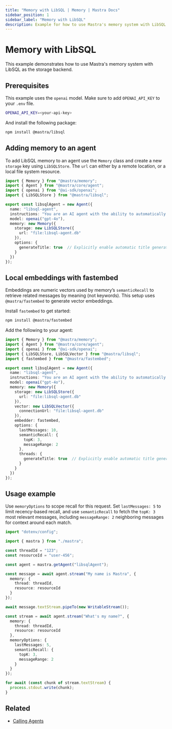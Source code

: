 ```yaml
---
title: "Memory with LibSQL | Memory | Mastra Docs"
sidebar_position: 1
sidebar_label: "Memory with LibSQL"
description: Example for how to use Mastra's memory system with LibSQL storage and vector database backend.
---
```


# Memory with LibSQL

This example demonstrates how to use Mastra's memory system with LibSQL as the storage backend.

## Prerequisites

This example uses the `openai` model. Make sure to add `OPENAI_API_KEY` to your `.env` file.

```bash title=".env" copy
OPENAI_API_KEY=<your-api-key>
```

And install the following package:

```bash copy
npm install @mastra/libsql
```

## Adding memory to an agent

To add LibSQL memory to an agent use the `Memory` class and create a new `storage` key using `LibSQLStore`. The `url` can either by a remote location, or a local file system resource.

```typescript title="src/mastra/agents/example-libsql-agent.ts" showLineNumbers copy
import { Memory } from "@mastra/memory";
import { Agent } from "@mastra/core/agent";
import { openai } from "@ai-sdk/openai";
import { LibSQLStore } from "@mastra/libsql";

export const libsqlAgent = new Agent({
  name: "libsql-agent",
  instructions: "You are an AI agent with the ability to automatically recall memories from previous interactions.",
  model: openai("gpt-4o"),
  memory: new Memory({
    storage: new LibSQLStore({
      url: "file:libsql-agent.db"
    }),
    options: {
      generateTitle: true  // Explicitly enable automatic title generation
    }
  })
});
```

## Local embeddings with fastembed

Embeddings are numeric vectors used by memory’s `semanticRecall` to retrieve related messages by meaning (not keywords). This setup uses `@mastra/fastembed` to generate vector embeddings.

Install `fastembed` to get started:

```bash copy
npm install @mastra/fastembed
```

Add the following to your agent:

```typescript title="src/mastra/agents/example-libsql-agent.ts" showLineNumbers copy
import { Memory } from "@mastra/memory";
import { Agent } from "@mastra/core/agent";
import { openai } from "@ai-sdk/openai";
import { LibSQLStore, LibSQLVector } from "@mastra/libsql";
import { fastembed } from "@mastra/fastembed";

export const libsqlAgent = new Agent({
  name: "libsql-agent",
  instructions: "You are an AI agent with the ability to automatically recall memories from previous interactions.",
  model: openai("gpt-4o"),
  memory: new Memory({
    storage: new LibSQLStore({
      url: "file:libsql-agent.db"
    }),
    vector: new LibSQLVector({
      connectionUrl: "file:libsql-agent.db"
    }),
    embedder: fastembed,
    options: {
      lastMessages: 10,
      semanticRecall: {
        topK: 3,
        messageRange: 2
      },
      threads: {
        generateTitle: true  // Explicitly enable automatic title generation
      }
    }
  })
});
```

## Usage example

Use `memoryOptions` to scope recall for this request. Set `lastMessages: 5` to limit recency-based recall, and use `semanticRecall` to fetch the `topK: 3` most relevant messages, including `messageRange: 2` neighboring messages for context around each match.

```typescript title="src/test-libsql-agent.ts" showLineNumbers copy
import "dotenv/config";

import { mastra } from "./mastra";

const threadId = "123";
const resourceId = "user-456";

const agent = mastra.getAgent("libsqlAgent");

const message = await agent.stream("My name is Mastra", {
  memory: {
    thread: threadId,
    resource: resourceId
  }
});

await message.textStream.pipeTo(new WritableStream());

const stream = await agent.stream("What's my name?", {
  memory: {
    thread: threadId,
    resource: resourceId
  },
  memoryOptions: {
    lastMessages: 5,
    semanticRecall: {
      topK: 3,
      messageRange: 2
    }
  }
});

for await (const chunk of stream.textStream) {
  process.stdout.write(chunk);
}
```


## Related

- [Calling Agents](/examples/agents/calling-agents)
